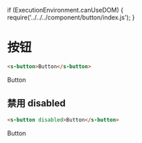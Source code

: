 if (ExecutionEnvironment.canUseDOM) {
    require('../../../component/button/index.js');
}

# 按钮
```html
<s-button>Button</s-button>
```

<s-button>Button</s-button>

## 禁用 disabled

```html
<s-button disabled>Button</s-button>
```

<s-button disabled>Button</s-button>